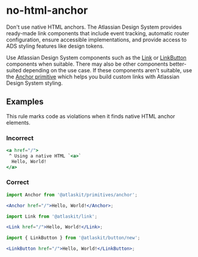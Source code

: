 # no-html-anchor

Don't use native HTML anchors. The Atlassian Design System provides ready-made link components that
include event tracking, automatic router configuration, ensure accessible implementations, and
provide access to ADS styling features like design tokens.

Use Atlassian Design System components such as the [Link](/components/link/) or
[LinkButton](/components/button/link-button/) components when suitable. There may also be other
components better-suited depending on the use case. If these components aren't suitable, use the
[Anchor primitive](/components/primitives/anchor/) which helps you build custom links with Atlassian
Design System styling.

## Examples

This rule marks code as violations when it finds native HTML anchor elements.

### Incorrect

```jsx
<a href="/">
 ^ Using a native HTML `<a>`
  Hello, World!
</a>
```

### Correct

```jsx
import Anchor from '@atlaskit/primitives/anchor';

<Anchor href="/">Hello, World!</Anchor>;

import Link from '@atlaskit/link';

<Link href="/">Hello, World!</Link>;

import { LinkButton } from '@atlaskit/button/new';

<LinkButton href="/">Hello, World!</LinkButton>;
```

